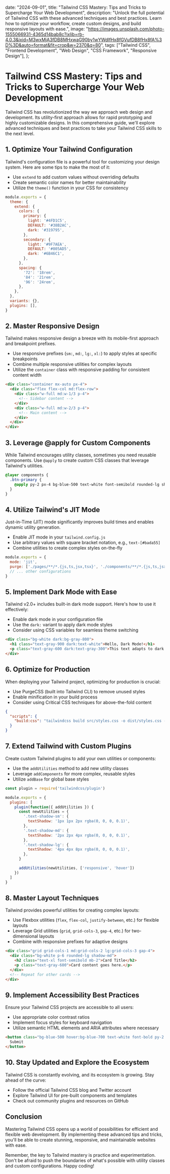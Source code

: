 
  date: "2024-09-01",
  title: "Tailwind CSS Mastery: Tips and Tricks to Supercharge Your Web Development",
  description:
    "Unlock the full potential of Tailwind CSS with these advanced techniques and best practices. Learn how to optimize your workflow, create custom designs, and build responsive layouts with ease.",
  image:
    "https://images.unsplash.com/photo-1555066931-4365d14bab8c?ixlib=rb-4.0.3&ixid=M3wxMjA3fDB8MHxwaG90by1wYWdlfHx8fGVufDB8fHx8fA%3D%3D&auto=format&fit=crop&w=2370&q=80",
  tags: ["Tailwind CSS", "Frontend Development", "Web Design", "CSS Framework", "Responsive Design"],
};


# Tailwind CSS Mastery: Tips and Tricks to Supercharge Your Web Development

Tailwind CSS has revolutionized the way we approach web design and development. Its utility-first approach allows for rapid prototyping and highly customizable designs. In this comprehensive guide, we'll explore advanced techniques and best practices to take your Tailwind CSS skills to the next level.

## 1. Optimize Your Tailwind Configuration

Tailwind's configuration file is a powerful tool for customizing your design system. Here are some tips to make the most of it:

- Use `extend` to add custom values without overriding defaults
- Create semantic color names for better maintainability
- Utilize the `theme()` function in your CSS for consistency

<CodeWindow title="tailwind.config.js">

```javascript
module.exports = {
  theme: {
    extend: {
      colors: {
        primary: {
          light: '#4FD1C5',
          DEFAULT: '#38B2AC',
          dark: '#319795',
        },
        secondary: {
          light: '#9F7AEA',
          DEFAULT: '#805AD5',
          dark: '#6B46C1',
        },
      },
      spacing: {
        '72': '18rem',
        '84': '21rem',
        '96': '24rem',
      },
    },
  },
  variants: {},
  plugins: [],
}
```

</CodeWindow>

## 2. Master Responsive Design

Tailwind makes responsive design a breeze with its mobile-first approach and breakpoint prefixes.

- Use responsive prefixes (`sm:`, `md:`, `lg:`, `xl:`) to apply styles at specific breakpoints
- Combine multiple responsive utilities for complex layouts
- Utilize the `container` class with responsive padding for consistent content width

<CodeWindow title="Responsive Layout Example">

```html
<div class="container mx-auto px-4">
  <div class="flex flex-col md:flex-row">
    <div class="w-full md:w-1/3 p-4">
      <!-- Sidebar content -->
    </div>
    <div class="w-full md:w-2/3 p-4">
      <!-- Main content -->
    </div>
  </div>
</div>
```

</CodeWindow>

## 3. Leverage @apply for Custom Components

While Tailwind encourages utility classes, sometimes you need reusable components. Use `@apply` to create custom CSS classes that leverage Tailwind's utilities.

<CodeWindow title="Custom Button Component">

```css
@layer components {
  .btn-primary {
    @apply py-2 px-4 bg-blue-500 text-white font-semibold rounded-lg shadow-md hover:bg-blue-700 focus:outline-none focus:ring-2 focus:ring-blue-400 focus:ring-opacity-75;
  }
}
```

</CodeWindow>

## 4. Utilize Tailwind's JIT Mode

Just-in-Time (JIT) mode significantly improves build times and enables dynamic utility generation.

- Enable JIT mode in your `tailwind.config.js`
- Use arbitrary values with square bracket notation, e.g., `text-[#bada55]`
- Combine utilities to create complex styles on-the-fly

<CodeWindow title="tailwind.config.js">

```javascript
module.exports = {
  mode: 'jit',
  purge: ['./pages/**/*.{js,ts,jsx,tsx}', './components/**/*.{js,ts,jsx,tsx}'],
  // ... other configurations
}
```

</CodeWindow>

## 5. Implement Dark Mode with Ease

Tailwind v2.0+ includes built-in dark mode support. Here's how to use it effectively:

- Enable dark mode in your configuration file
- Use the `dark:` variant to apply dark mode styles
- Consider using CSS variables for seamless theme switching

<CodeWindow title="Dark Mode Example">

```html
<div class="bg-white dark:bg-gray-800">
  <h1 class="text-gray-900 dark:text-white">Hello, Dark Mode!</h1>
  <p class="text-gray-600 dark:text-gray-300">This text adapts to dark mode.</p>
</div>
```

</CodeWindow>

## 6. Optimize for Production

When deploying your Tailwind project, optimizing for production is crucial:

- Use PurgeCSS (built into Tailwind CLI) to remove unused styles
- Enable minification in your build process
- Consider using Critical CSS techniques for above-the-fold content

<CodeWindow title="package.json">

```json
{
  "scripts": {
    "build:css": "tailwindcss build src/styles.css -o dist/styles.css --minify"
  }
}
```

</CodeWindow>

## 7. Extend Tailwind with Custom Plugins

Create custom Tailwind plugins to add your own utilities or components:

- Use the `addUtilities` method to add new utility classes
- Leverage `addComponents` for more complex, reusable styles
- Utilize `addBase` for global base styles

<CodeWindow title="Custom Tailwind Plugin">

```javascript
const plugin = require('tailwindcss/plugin')

module.exports = {
  plugins: [
    plugin(function({ addUtilities }) {
      const newUtilities = {
        '.text-shadow-sm': {
          textShadow: '1px 1px 2px rgba(0, 0, 0, 0.1)',
        },
        '.text-shadow-md': {
          textShadow: '2px 2px 4px rgba(0, 0, 0, 0.1)',
        },
        '.text-shadow-lg': {
          textShadow: '4px 4px 8px rgba(0, 0, 0, 0.1)',
        },
      }

      addUtilities(newUtilities, ['responsive', 'hover'])
    })
  ]
}
```

</CodeWindow>

## 8. Master Layout Techniques

Tailwind provides powerful utilities for creating complex layouts:

- Use Flexbox utilities (`flex`, `flex-col`, `justify-between`, etc.) for flexible layouts
- Leverage Grid utilities (`grid`, `grid-cols-3`, `gap-4`, etc.) for two-dimensional layouts
- Combine with responsive prefixes for adaptive designs

<CodeWindow title="Advanced Layout Example">

```html
<div class="grid grid-cols-1 md:grid-cols-2 lg:grid-cols-3 gap-4">
  <div class="bg-white p-6 rounded-lg shadow-md">
    <h2 class="text-xl font-semibold mb-2">Card Title</h2>
    <p class="text-gray-600">Card content goes here.</p>
  </div>
  <!-- Repeat for other cards -->
</div>
```

</CodeWindow>

## 9. Implement Accessibility Best Practices

Ensure your Tailwind CSS projects are accessible to all users:

- Use appropriate color contrast ratios
- Implement focus styles for keyboard navigation
- Utilize semantic HTML elements and ARIA attributes where necessary

<CodeWindow title="Accessible Button Example">

```html
<button class="bg-blue-500 hover:bg-blue-700 text-white font-bold py-2 px-4 rounded focus:outline-none focus:ring-2 focus:ring-blue-400 focus:ring-opacity-75" aria-label="Submit Form">
  Submit
</button>
```

</CodeWindow>

## 10. Stay Updated and Explore the Ecosystem

Tailwind CSS is constantly evolving, and its ecosystem is growing. Stay ahead of the curve:

- Follow the official Tailwind CSS blog and Twitter account
- Explore Tailwind UI for pre-built components and templates
- Check out community plugins and resources on GitHub

## Conclusion

Mastering Tailwind CSS opens up a world of possibilities for efficient and flexible web development. By implementing these advanced tips and tricks, you'll be able to create stunning, responsive, and maintainable websites with ease.

Remember, the key to Tailwind mastery is practice and experimentation. Don't be afraid to push the boundaries of what's possible with utility classes and custom configurations. Happy coding!